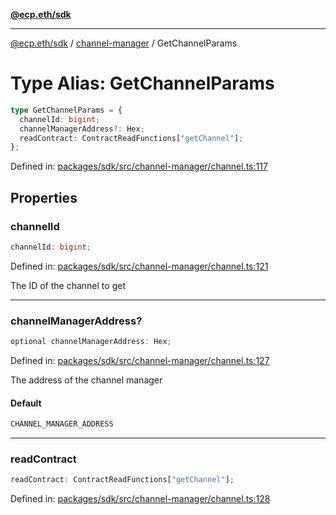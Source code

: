 [**@ecp.eth/sdk**](../../index.mdx)

***

[@ecp.eth/sdk](/sdk-reference/index.mdx) / [channel-manager](/sdk-reference/channel-manager/index.mdx) / GetChannelParams

# Type Alias: GetChannelParams

```ts
type GetChannelParams = {
  channelId: bigint;
  channelManagerAddress?: Hex;
  readContract: ContractReadFunctions["getChannel"];
};
```

Defined in: [packages/sdk/src/channel-manager/channel.ts:117](https://github.com/ecp-eth/comments-monorepo/blob/main/packages/sdk/src/channel-manager/channel.ts#L117)

## Properties

### channelId

```ts
channelId: bigint;
```

Defined in: [packages/sdk/src/channel-manager/channel.ts:121](https://github.com/ecp-eth/comments-monorepo/blob/main/packages/sdk/src/channel-manager/channel.ts#L121)

The ID of the channel to get

***

### channelManagerAddress?

```ts
optional channelManagerAddress: Hex;
```

Defined in: [packages/sdk/src/channel-manager/channel.ts:127](https://github.com/ecp-eth/comments-monorepo/blob/main/packages/sdk/src/channel-manager/channel.ts#L127)

The address of the channel manager

#### Default

```ts
CHANNEL_MANAGER_ADDRESS
```

***

### readContract

```ts
readContract: ContractReadFunctions["getChannel"];
```

Defined in: [packages/sdk/src/channel-manager/channel.ts:128](https://github.com/ecp-eth/comments-monorepo/blob/main/packages/sdk/src/channel-manager/channel.ts#L128)
